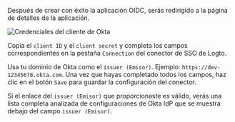 Después de crear con éxito la aplicación OIDC, serás redirigido a la página de detalles de la aplicación.

<img src="/img/assets/okta_client_credentials.webp" alt="Credenciales del cliente de Okta" />

Copia el `client ID` y el `client secret` y completa los campos correspondientes en la pestaña `Connection` del conector de SSO de Logto.

Usa tu dominio de Okta como el `issuer (Emisor)`. Ejemplo: `https://dev-12345678.okta.com`. Una vez que hayas completado todos los campos, haz clic en el botón `Save` para guardar la configuración del conector.

Si el enlace del `issuer (Emisor)` que proporcionaste es válido, verás una lista completa analizada de configuraciones de Okta IdP que se muestra debajo del campo `issuer (Emisor)`.
